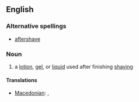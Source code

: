 ==English==
===Alternative spellings===
*[[aftershave]]

===Noun===
{{en-noun|sg=[[after]]-[[shave]]}}
#  a [[lotion]], [[gel]], or [[liquid]] used after finishing [[shaving]]

====Translations====
{{trans-top|lotion, gel, or liquid used after shaving}}
{{trans-mid}}
* [[Macedonian]]: {{t|mk|колонска вода|f|tr=kólonska vóda|sc=Cyrl}},  {{t|mk|лосион|m|tr=losión|sc=Cyrl}}
{{trans-bottom}}